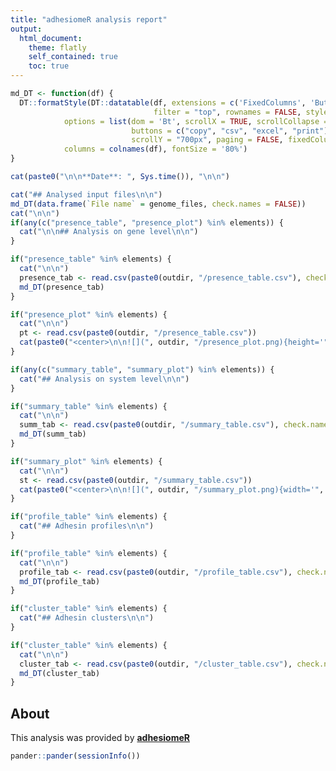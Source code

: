 ```yaml
---
title: "adhesiomeR analysis report"
output:
  html_document:
    theme: flatly
    self_contained: true
    toc: true
---
```


<style>
img {
    max-width: none;

    /* other options:
    max-width: 200%;
    max-width: 700px;
    max-width: 9in;
    max-width: 25cm;
    etc
    */
}
</style>

```r

md_DT <- function(df) {
  DT::formatStyle(DT::datatable(df, extensions = c('FixedColumns', 'Buttons'),
                                filter = "top", rownames = FALSE, style = "bootstrap",
            options = list(dom = 'Bt', scrollX = TRUE, scrollCollapse = TRUE,
                           buttons = c("copy", "csv", "excel", "print"),
                           scrollY = "700px", paging = FALSE, fixedColumns = list(leftColumns = 1))),
            columns = colnames(df), fontSize = '80%')
}

cat(paste0("\n\n**Date**: ", Sys.time()), "\n\n")

cat("## Analysed input files\n\n")
md_DT(data.frame(`File name` = genome_files, check.names = FALSE))
cat("\n\n")
if(any(c("presence_table", "presence_plot") %in% elements)) {
  cat("\n\n## Analysis on gene level\n\n")
}

if("presence_table" %in% elements) {
  cat("\n\n")
  presence_tab <- read.csv(paste0(outdir, "/presence_table.csv"), check.names = FALSE)
  md_DT(presence_tab)
}

if("presence_plot" %in% elements) {
  cat("\n\n")
  pt <- read.csv(paste0(outdir, "/presence_table.csv"))
  cat(paste0("<center>\n\n![](", outdir, "/presence_plot.png){height='", 200+5*ncol(pt),"px'}</center>"))
}

```

```r

if(any(c("summary_table", "summary_plot") %in% elements)) {
  cat("## Analysis on system level\n\n")
}

if("summary_table" %in% elements) {
  cat("\n\n")
  summ_tab <- read.csv(paste0(outdir, "/summary_table.csv"), check.names = FALSE)
  md_DT(summ_tab)
}

if("summary_plot" %in% elements) {
  cat("\n\n")
  st <- read.csv(paste0(outdir, "/summary_table.csv"))
  cat(paste0("<center>\n\n![](", outdir, "/summary_plot.png){width='", 300+8*ncol(st),"px'}\n</center>"))
}

```

```r

if("profile_table" %in% elements) {
  cat("## Adhesin profiles\n\n")
}

if("profile_table" %in% elements) {
  cat("\n\n")
  profile_tab <- read.csv(paste0(outdir, "/profile_table.csv"), check.names = FALSE)
  md_DT(profile_tab)
}

```

```r

if("cluster_table" %in% elements) {
  cat("## Adhesin clusters\n\n")
}

if("cluster_table" %in% elements) {
  cat("\n\n")
  cluster_tab <- read.csv(paste0(outdir, "/cluster_table.csv"), check.names = FALSE)
  md_DT(cluster_tab)
}

```

## About

This analysis was provided by [**adhesiomeR**](https://github.com/ksidorczuk/adhesiomeR)

```r
pander::pander(sessionInfo())
```


